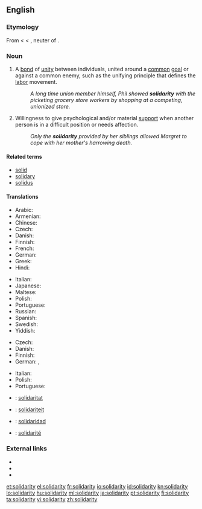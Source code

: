 {{also|Solidarity}} <!-- movement in Poland -->
==English==
{{wikipedia|dab=Solidarity (disambiguation)}}

===Etymology===
From {{etyl|fr}} {{term|lang=fr|solidarité||solidarity}} < {{term|lang=fr|solidaire||characterized by solidarity}} < {{etyl|la}} {{term|lang=la|solidum||whole sum}}, neuter of {{term|lang=la|solidus||solid}}.

===Noun===
{{en-noun|solidarities|-}}

# {{countable}} A [[bond]] of [[unity]] between individuals, united around a [[common]] [[goal]] or against a common enemy, such as the unifying principle that defines the [[labor]] movement.
#: ''A long time union member himself, Phil showed '''solidarity''' with the picketing grocery store workers by shopping at a competing, unionized store.''
# {{uncountable}} Willingness to give psychological and/or material [[support]] when another person is in a difficult position or needs affection.
#: ''Only the '''solidarity''' provided by her siblings allowed Margret to cope with her mother's harrowing death.''

====Related terms====
* [[solid]]
* [[solidary]]
* [[solidus]]

====Translations====
{{trans-top|unifying bond between individuals with common goal or enemy}}
* Arabic: {{t-|ar|تضامن|m|tr=taDaamun}}
* Armenian: {{t|hy|համերաշխություն|tr=hamerašxutʻyun}}
* Chinese: {{zh-tsp|團結|团结|tuánjié}}
* Czech: {{t-|cs|solidarita|f}}
* Danish: {{t-|da|solidaritet}}
* Finnish: {{t-|fi|solidaarisuus}}
* French: {{t+|fr|solidarité|f}}
* German: {{t+|de|Solidarität|f}}
* Greek: {{t+|el|αλληλεγγύη|tr=allilengýi}}
* Hindi: {{t|hi|एकता|tr=ēkatā|xs=Hindi}}
{{trans-mid}}
* Italian: {{t+|it|solidarietà|f}}
* Japanese: {{t+|ja|連帯|tr=rentai}}
* Maltese: {{t|mt|solidarjetà|xs=Maltese}}
* Polish: {{t+|pl|solidarność|f}}
* Portuguese: {{t+|pt|solidariedade|f}}
* Russian: {{t|ru|солидарность|f|tr=solidárnost'}}
* Spanish: {{t+|es|solidaridad|f}}
* Swedish: {{t+|sv|solidaritet|c}}
* Yiddish: {{t|yi|סאָלידאַרישקייט|tr=solidarishkayt|sc=yi-Hebr|xs=Yiddish}}
{{trans-bottom}}

{{trans-top|psychological or material support}}
* Czech: {{t-|cs|solidarita|f}}
* Danish: {{t-|da|solidaritet}}
* Finnish: {{t+|fi|tuki}}
* German: {{t+|de|Solidarität|f}}, {{t+|de|Unterstützung|f}}
{{trans-mid}}
* Italian: {{t+|it|solidarietà|f}}
* Polish: {{t+|pl|solidarność|f}}
* Portuguese: {{t+|pt|solidariedade|f}}
{{trans-bottom}}

{{checktrans-top}}
* {{ttbc|Catalan}}: [[solidaritat]]
* {{ttbc|Dutch}}: [[solidariteit]]
* {{ttbc|Spanish}}: [[solidaridad]]
* {{ttbc|French}}: [[solidarité]]
{{trans-bottom}}

===External links===
* {{R:Webster 1913}}
* {{R:Century 1911}}
* {{R:OneLook}}

[[et:solidarity]]
[[el:solidarity]]
[[fr:solidarity]]
[[io:solidarity]]
[[id:solidarity]]
[[kn:solidarity]]
[[lo:solidarity]]
[[hu:solidarity]]
[[ml:solidarity]]
[[ja:solidarity]]
[[pt:solidarity]]
[[fi:solidarity]]
[[ta:solidarity]]
[[vi:solidarity]]
[[zh:solidarity]]